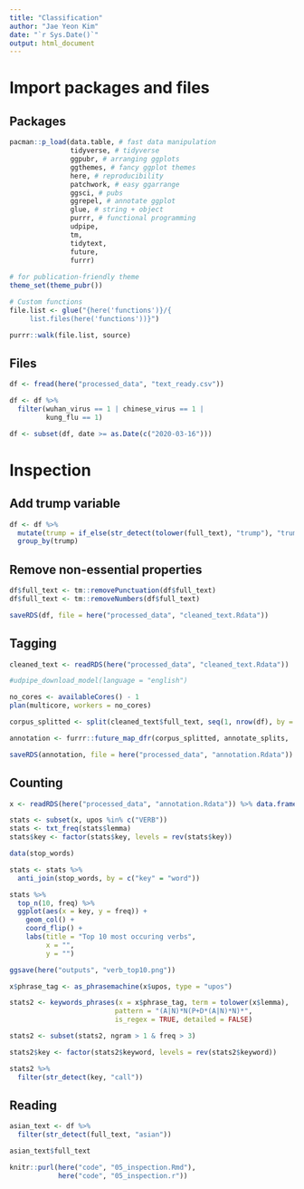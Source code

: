 ```yaml
---
title: "Classification"
author: "Jae Yeon Kim"
date: "`r Sys.Date()`"
output: html_document
---
```


# Import packages and files 

## Packages

```r
pacman::p_load(data.table, # fast data manipulation
               tidyverse, # tidyverse 
               ggpubr, # arranging ggplots   
               ggthemes, # fancy ggplot themes
               here, # reproducibility 
               patchwork, # easy ggarrange
               ggsci, # pubs 
               ggrepel, # annotate ggplot   
               glue, # string + object 
               purrr, # functional programming 
               udpipe,
               tm,
               tidytext,
               future,
               furrr)
               
# for publication-friendly theme 
theme_set(theme_pubr())

# Custom functions
file.list <- glue("{here('functions')}/{ 
     list.files(here('functions'))}")

purrr::walk(file.list, source)
```

## Files 

```r
df <- fread(here("processed_data", "text_ready.csv"))

df <- df %>%
  filter(wuhan_virus == 1 | chinese_virus == 1 |
         kung_flu == 1)

df <- subset(df, date >= as.Date(c("2020-03-16")))
```

# Inspection 

## Add trump variable 

```r
df <- df %>%
  mutate(trump = if_else(str_detect(tolower(full_text), "trump"), "trump", "non-trump")) %>%
  group_by(trump)
```

## Remove non-essential properties 

```r
df$full_text <- tm::removePunctuation(df$full_text)
df$full_text <- tm::removeNumbers(df$full_text)

saveRDS(df, file = here("processed_data", "cleaned_text.Rdata"))
```

## Tagging 

```r
cleaned_text <- readRDS(here("processed_data", "cleaned_text.Rdata"))

#udpipe_download_model(language = "english")

no_cores <- availableCores() - 1
plan(multicore, workers = no_cores)

corpus_splitted <- split(cleaned_text$full_text, seq(1, nrow(df), by = 100))

annotation <- furrr::future_map_dfr(corpus_splitted, annotate_splits, .options = furrr_options(seed = T))

saveRDS(annotation, file = here("processed_data", "annotation.Rdata"))
```

## Counting 

```r
x <- readRDS(here("processed_data", "annotation.Rdata")) %>% data.frame()

stats <- subset(x, upos %in% c("VERB")) 
stats <- txt_freq(stats$lemma)
stats$key <- factor(stats$key, levels = rev(stats$key))

data(stop_words)

stats <- stats %>%
  anti_join(stop_words, by = c("key" = "word"))

stats %>%
  top_n(10, freq) %>%
  ggplot(aes(x = key, y = freq)) +
    geom_col() +
    coord_flip() +
    labs(title = "Top 10 most occuring verbs",
         x = "",
         y = "")

ggsave(here("outputs", "verb_top10.png"))
```

```r
x$phrase_tag <- as_phrasemachine(x$upos, type = "upos")

stats2 <- keywords_phrases(x = x$phrase_tag, term = tolower(x$lemma), 
                          pattern = "(A|N)*N(P+D*(A|N)*N)*", 
                          is_regex = TRUE, detailed = FALSE)

stats2 <- subset(stats2, ngram > 1 & freq > 3)

stats2$key <- factor(stats2$keyword, levels = rev(stats2$keyword))

stats2 %>%
  filter(str_detect(key, "call"))
```

## Reading 

```r
asian_text <- df %>%
  filter(str_detect(full_text, "asian"))

asian_text$full_text
```

```r
knitr::purl(here("code", "05_inspection.Rmd"),
            here("code", "05_inspection.r"))
```